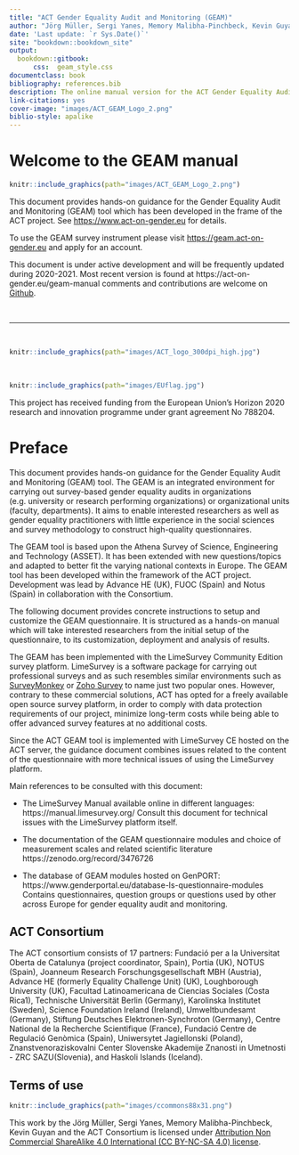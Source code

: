 ```yaml
--- 
title: "ACT Gender Equality Audit and Monitoring (GEAM)"
author: "Jörg Müller, Sergi Yanes, Memory Malibha-Pinchbeck, Kevin Guyan"
date: 'Last update: `r Sys.Date()`'
site: "bookdown::bookdown_site"   
output:
  bookdown::gitbook:
      css:  geam_style.css
documentclass: book
bibliography: references.bib
description: The online manual version for the ACT Gender Equality Audit and Monitoring(GEAM) tool.
link-citations: yes
cover-image: "images/ACT_GEAM_Logo_2.png"
biblio-style: apalike
---
```





# Welcome to the GEAM manual {-}


```r
knitr::include_graphics(path="images/ACT_GEAM_Logo_2.png")
```

This document provides hands-on guidance for the Gender Equality Audit and Monitoring (GEAM) tool which has been developed in the frame of the ACT project. See [https://www.act-on-gender.eu](https://www.act-on-gender.eu) for details. 

To use the GEAM survey instrument please visit [https://geam.act-on-gender.eu](https://geam.act-on-gender.eu) and apply for an account. 

This document is under active development and will be frequently updated during 2020-2021. Most recent version is found at https://act-on-gender.eu/geam-manual comments and contributions are welcome on  [Github](https://github.com/actongender/geam-manual).


<p>&nbsp;</p>
***
<p>&nbsp;</p>

 
```r
knitr::include_graphics(path="images/ACT_logo_300dpi_high.jpg")
```

<p>&nbsp;</p>
 
```r
knitr::include_graphics(path="images/EUflag.jpg")
```
This project has received funding from the European Union’s Horizon 2020 research and innovation programme under grant agreement No 788204.


 
# Preface {-}

This document provides hands-on guidance for the Gender Equality Audit and Monitoring (GEAM) tool. The GEAM is an integrated environment for carrying out survey-based gender equality audits in organizations (e.g. university or research performing organizations) or organizational units (faculty, departments). It aims to enable interested researchers as well as gender equality practitioners with little experience in the social sciences and survey methodology to construct high-quality questionnaires.

The GEAM tool is based upon the Athena Survey of Science, Engineering and Technology (ASSET). It has been extended with new questions/topics and adapted to better fit the varying national contexts in Europe. The GEAM tool has been developed within the framework of the ACT project. Development was lead by Advance HE (UK), FUOC (Spain) and Notus (Spain) in collaboration with the Consortium.

The following document provides concrete instructions to setup and customize the GEAM questionnaire. It is structured as a hands-on manual which will take interested researchers from the initial setup of the questionnaire, to its customization, deployment and analysis of results.

The GEAM has been implemented with the LimeSurvey Community Edition survey platform. LimeSurvey is a software package for carrying out professional surveys and as such resembles similar environments such as [SurveyMonkey](https://www.surveymonkey.com) or [Zoho Survey](https://www.zoho.com/survey) to name just two popular ones. However, contrary to these commercial solutions, ACT has opted for a freely available open source survey platform, in order to comply with data protection requirements of our project, minimize long-term costs while being able to offer advanced survey features at no additional costs.

Since the ACT GEAM tool is implemented with LimeSurvey CE hosted on the ACT server, the guidance document combines issues related to the content of the questionnaire with more technical issues of using the LimeSurvey platform.

Main references to be consulted with this document:

- The LimeSurvey Manual available online in different languages: https://manual.limesurvey.org/ Consult this document for technical issues with the LimeSurvey platform itself.

- The documentation of the GEAM questionnaire modules and choice of measurement scales and related scientific literature https://zenodo.org/record/3476726

- The database of GEAM modules hosted on GenPORT: https://www.genderportal.eu/database-ls-questionnaire-modules Contains questionnaires, question groups or questions used by other across Europe for gender equality audit and monitoring.

 
## ACT Consortium {-}

The ACT consortium consists of 17 partners: Fundació per a la Universitat Oberta de Catalunya (project coordinator, Spain), Portia (UK), NOTUS (Spain), Joanneum Research Forschungsgesellschaft MBH (Austria), Advance HE (formerly Equality Challenge Unit) (UK), Loughborough University (UK), Facultad Latinoamericana de Ciencias Sociales (Costa Rica1), Technische Universität Berlin (Germany), Karolinska Institutet (Sweden), Science Foundation Ireland (Ireland), Umweltbundesamt (Germany), Stiftung Deutsches Elektronen-Synchroton (Germany), Centre National de la Recherche Scientifique (France), Fundació Centre de Regulació Genòmica (Spain), Uniwersytet Jagiellonski (Poland), Znanstvenoraziskovalni Center Slovenske Akademije Znanosti in Umetnosti - ZRC SAZU(Slovenia), and Haskoli Islands (Iceland).

## Terms of use {-}

```r
knitr::include_graphics(path="images/ccommons88x31.png")
```
This work by the Jörg Müller, Sergi Yanes, Memory Malibha-Pinchbeck, Kevin Guyan and the ACT Consortium is licensed under [Attribution Non Commercial ShareAlike 4.0 International (CC BY-NC-SA 4.0) license](https://creativecommons.org/licenses/by-nc-sa/4.0/).

